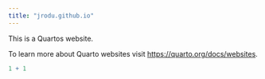 ```yaml
---
title: "jrodu.github.io"
---
```


This is a Quartos website.

To learn more about Quarto websites visit <https://quarto.org/docs/websites>.

```r
1 + 1
```
